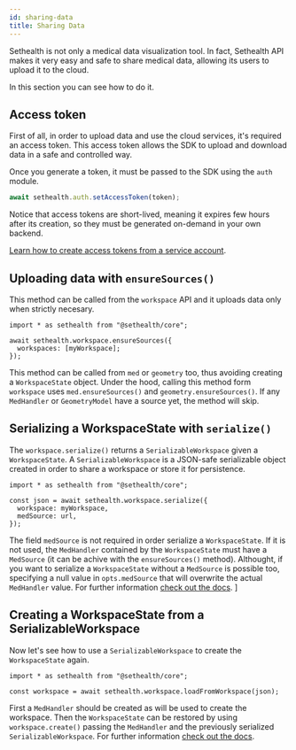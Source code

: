 ```yaml
---
id: sharing-data
title: Sharing Data
---
```


Sethealth is not only a medical data visualization tool. In fact, Sethealth API makes
it very easy and safe to share medical data, allowing its users to upload it to the cloud.

In this section you can see how to do it.

## Access token

First of all, in order to upload data and use the cloud services, it's required an access token.
This access token allows the SDK to upload and download data in a safe and controlled way.

Once you generate a token, it must be passed to the SDK using the `auth` module.
```js
await sethealth.auth.setAccessToken(token);
```

Notice that access tokens are short-lived, meaning it expires few hours after its creation, so they must 
be generated on-demand in your own backend.

[Learn how to create access tokens from a service account](../concepts/service-account).


## Uploading data with `ensureSources()`

This method can be called from the `workspace` API and it uploads data only when strictly necesary.

```tsx
import * as sethealth from "@sethealth/core";

await sethealth.workspace.ensureSources({
  workspaces: [myWorkspace];
});
```

This method can be called from `med` or `geometry` too, thus avoiding creating a `WorkspaceState` object.
Under the hood, calling this method form `workspace` uses `med.ensureSources()` and `geometry.ensureSources()`.
If any `MedHandler` or `GeometryModel` have a source yet, the method will skip.

## Serializing a WorkspaceState with `serialize()`

The `workspace.serialize()` returns a `SerializableWorkspace` given a `WorkspaceState`. A `SerializableWorkspace` is a
JSON-safe serializable object created in order to share a workspace or store it for persistence.

```tsx
import * as sethealth from "@sethealth/core";

const json = await sethealth.workspace.serialize({
  workspace: myWorkspace,
  medSource: url,
});
```

The field `medSource` is not required in order serialize a `WorkspaceState`. If it is not used, the `MedHandler` contained by the
`WorkspaceState` must have a `MedSource` (it can be achive with the `ensureSources()` method). Althought, if you want to serialize
a `WorkspaceState` without a `MedSource` is possible too, specifying a null value in `opts.medSource` that will overwrite the actual
`MedHandler` value. For further information [check out the docs](../modules/workspace).
]

## Creating a WorkspaceState from a SerializableWorkspace

Now let's see how to use a `SerializableWorkspace` to create the `WorkspaceState` again.

```tsx
import * as sethealth from "@sethealth/core";

const workspace = await sethealth.workspace.loadFromWorkspace(json);
```

First a `MedHandler` should be created as will be used to create the workspace. Then the `WorkspaceState` can be restored by using `workspace.create()`
passing the `MedHandler` and the previously serialized `SerializableWorkspace`. For further information [check out the docs](../modules/workspace).
